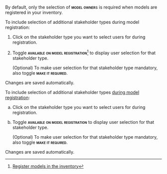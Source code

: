 
:::: {.content-visible unless-format="revealjs"}
::: {.callout}
By default, only the selection of **[model owner]{.smallcaps}**s is required when models are registered in your inventory.

:::

To include selection of additional stakeholder types during model registration:

1. Click on the stakeholder type you want to select users for during registration.

1. Toggle **[available on model registration]{.smallcaps}**^[[Register models in the inventory](/guide/model-inventory/register-models-in-inventory.qmd)] to display user selection for that stakeholder type.

    (Optional) To make user selection for that stakeholder type mandatory, also toggle **[make it required]{.smallcaps}**.

Changes are saved automatically.

::::

:::: {.content-hidden unless-format="revealjs"}
To include selection of additional stakeholder types [during model registration](/guide/model-inventory/register-models-in-inventory.qmd){target="_blank"}:

a. Click on the stakeholder type you want to select users for during registration.

a. Toggle **[available on model registration]{.smallcaps}** to display user selection for that stakeholder type.

    (Optional) To make user selection for that stakeholder type mandatory, also toggle **[make it required]{.smallcaps}**.

Changes are saved automatically.
::::